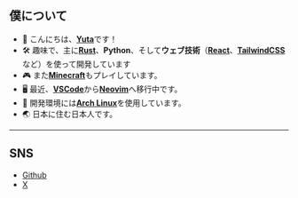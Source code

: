 ## 僕について

- 👋 こんにちは、[**Yuta**](https://github.com/yutadev31)です！
- 🛠️ 趣味で、主に[**Rust**](https://www.rust-lang.org/)、**Python**、そして**ウェブ技術**（[**React**](https://ja.react.dev/)、[**TailwindCSS**](https://tailwindcss.com/)など）を使って開発しています
- 🎮 また[**Minecraft**](https://www.minecraft.net/ja-jp)もプレイしています。
- 🖥️ 最近、[**VSCode**](https://code.visualstudio.com/)から[**Neovim**](https://neovim.io/)へ移行中です。
- 🐧 開発環境には[**Arch Linux**](https://archlinux.org/)を使用しています。
- 🌏 日本に住む日本人です。

---

## SNS

- [Github](https://github.com/yutadev31)
- [X](https://x.com/yutadev31)
